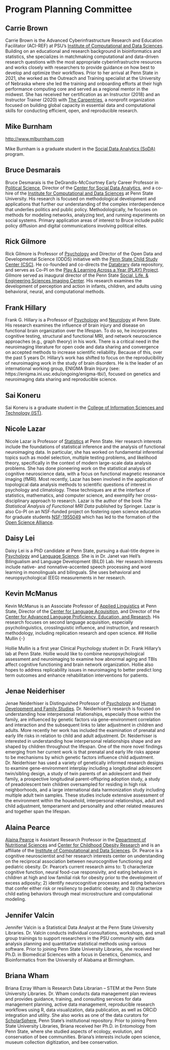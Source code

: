 # Program Planning Committee {-}

## Carrie Brown {-}

Carrie Brown is the Advanced Cyberinfrastructure Research and Education Facilitator (ACI-REF) at PSU's [Institute of Computational and Data Sciences](https://icds.psu.edu). Building on an educational and research background in bioinformatics and statistics, she specializes in matchmaking computational and data-driven research questions with the most appropriate cyberinfrastructre resources and works closely with researchers to provide guidance on how best to develop and optimize their workflows. Prior to her arrival at Penn State in 2021, she worked as the Outreach and Training specialist at the University of Nebraska where she led the training and onboarding efforts at their high performance computing core and served as a regional mentor in the midwest. She has received her certification as an Instructor (2018) and an Instructor Trainer (2020) with [The Carpentries](https://carpentries.org), a nonprofit organization focused on building global capacity in essential data and computational skills for conducting efficient, open, and reproducible research.

## Mike Burnham {-}

<http://www.mlburnham.com>

Mike Burnham is a graduate student in the [Social Data Analytics (SoDA)](https://soda.la.psu.edu) program.

## Bruce Desmarais {-}

Bruce Desmarais is the DeGrandis-McCourtney Early Career Professor in [Political Science](https://polisci.la.psu.edu), Director of the [Center for Social Data Analytics](https://soda.la.psu.edu), and a co-hire of the [Institute for Computational and Data Sciences](https://icds.psu.edu) at Penn State University. His research is focused on methodological development and applications that further our understanding of the complex interdependence that underlies politics and public policy. Methodologically, he focuses on methods for modeling networks, analyzing text, and running experiments on social systems. Primary application areas of interest to Bruce include public policy diffusion and digital communications involving political elites.

## Rick Gilmore {-}

Rick Gilmore is Professor of [Psychology](https://psych.la.psu.edu) and Director of the Open Data and Developmental Science (ODDS) initiative with the [Penn State Child Study Center (CSC)](https://csc.la.psu.edu). He co-founded and co-directs the [Databrary](https://databrary.org) data repository, and serves as Co-PI on the [Play & Learning Across a Year (PLAY) Project](https://play-project.org). Gilmore served as inaugural director of the Penn State [Social, Life, & Engineering Sciences Imaging Center](https://imaging.psu.edu). His research examines the development of perception and action in infants, children, and adults using behavioral, neural, and computational methods.

## Frank Hillary {-}

Frank G. Hillary is a Professor of [Psychology](https://psych.la.psu.edu) and [Neurology](https://med.psu.edu/neurology) at Penn State. His research examines the influence of brain injury and disease on functional brain organization over the lifespan.  To do so, he incorporates cognitive testing, structural and functional MRI, and network neuroscience approaches (e.g., graph theory) in his work. There is a critical need in the neuroimaging literature for open code and data sharing and convergence on accepted methods to increase scientific reliability. Because of this, over the past 5 years Dr. Hillary's work has shifted to focus on the reproducibility of neuroimaging work in the study of brain disorders. He is the leader of an international working group, ENIGMA Brain Injury (see: https://enigma.ini.usc.edu/ongoing/enigma-tbi/), focused on genetics and neuroimaging data sharing and reproducible science.

## Sai Koneru {-}

Sai Koneru is a graduate student in the [College of Information Sciences and Technology (IST)](https://ist.psu.edu).

## Nicole Lazar {-}

Nicole Lazar is Professor of [Statistics](https://science.psu.edu/stat) at Penn State. Her research interests include the foundations of statistical inference and the analysis of functional neuroimaging data. In particular, she has worked on fundamental inferential topics such as model selection, multiple testing problems, and likelihood theory, specifically in the context of modern large-scale data analysis problems. She has done pioneering work on the statistical analysis of cognitive neuroscience data, with a focus on functional magnetic resonance imaging (fMRI). Most recently, Lazar has been involved in the application of topological data analysis methods to scientific questions of interest in psychology and climatology. These techniques are at the interface of statistics, mathematics, and computer science, and exemplify her cross-disciplinary approach to research. Lazar is the author of the book *The Statistical Analysis of Functional MRI Data* published by Springer.  Lazar is also Co-PI on an NSF-funded project on fostering open science education for graduate students [NSF-1955049](https://www.nsf.gov/awardsearch/showAward?AWD_ID=1955049) which has led to the formation of the [Open Science Alliance](https://openscialliance.github.io/).

## Daisy Lei {-}

Daisy Lei is a PhD candidate at Penn State, pursuing a dual-title degree in [Psychology](https://psych.la.psu.edu) and [Language Science](https://cls.la.psu.edu). She is in Dr. Janet van Hell's Bilingualism and Language Development (BiLD) Lab. Her research interests include native- and nonnative-accented speech processing and word learning in monolinguals and bilinguals. She uses behavioral and neuropsychological (EEG) measurements in her research.

## Kevin McManus {-}

Kevin McManus is an Associate Professor of [Applied Linguistics](https://aplng.la.psu.edu) at Penn State, Director of the [Center for Language Acquisition](https://language.la.psu.edu), and Director of the [Center for Advanced Language Proficiency, Education, and Research](https://calper.la.psu.edu). His research focuses on second language acquisition, especially psycholinguistics, crosslinguistic influence, and instruction, and research methodology, including replication research and open science. 
## Hollie Mullin {-}

Hollie Mullin is a first year Clinical Psychology student in Dr. Frank Hillary’s lab at Penn State. Hollie would like to combine neuropsychological assessment and neuroimaging to examine how abnormal aging and TBIs affect cognitive functioning and brain network organization. Hollie also hopes to address replicability issues in neuroimaging to better predict long term outcomes and enhance rehabilitation interventions for patients.

## Jenae Neiderhiser {-}

Jenae Neiderhiser is Distinguished Professor of [Psychology](https://psych.la.psu.edu) and [Human Development and Family Studies](https://hhd.psu.edu/hdfs). Dr. Neiderhiser’s research is focused on understanding how interpersonal relationships, especially those within the family, are influenced by genetic factors via gene-environment correlation and interaction and the subsequent links to later adjustment in children and adults. More recently her work has included the examination of prenatal and early life risks in relation to child and adult adjustment. Dr. Neiderhiser is interested in understanding how interpersonal relationships shape and are shaped by children throughout the lifespan. One of the more novel findings emerging from her current work is that prenatal and early life risks appear to be mechanisms by which genetic factors influence child adjustment. Dr. Neiderhiser has used a variety of genetically informed research designs to examine gene-environment interplay including a longitudinal adolescent twin/sibling design, a study of twin parents of an adolescent and their family, a prospective longitudinal parent-offspring adoption study, a study of preadolescent twin children oversampled for residing in high risk neighborhoods, and a large international data harmonization study including multiple adult twin samples. These studies include extensive assessment of the environment within the household, interpersonal relationships, adult and child adjustment, temperament and personality and other related measures and together span the lifespan.

## Alaina Pearce {-}

[Alaina Pearce](https://sites.psu.edu/alainapearce/) is Assistant Research Professor in the [Department of Nutritional Sciences](https://hhd.psu.edu/nutrition) and [Center for Childhood Obesity Research](https://hhd.psu.edu/ccor) and is an affiliate of the [Institute of Computational and Data Sciences](https://www.icds.psu.edu). Dr. Pearce is a cognitive neuroscientist and her research interests center on understanding on the reciprocal association between neurocognitive functioning and pediatric obesity. Dr. Pearce’s current research aims to: 1) characterize cognitive function, neural food-cue responsivity, and eating behaviors in children at high and low familial risk for obesity prior to the development of excess adiposity; 2) identify neurocognitive processes and eating behaviors that confer either risk or resiliency to pediatric obesity; and 3) characterize child eating behaviors through meal microstructure and computational modeling.

## Jennifer Valcin {-}

Jennifer Valcin is a Statistical Data Analyst at the Penn State University Libraries. Dr. Valcin conducts individual consultations, workshops, and small group trainings to support researchers in the PSU community with data analysis planning and quantitative statistical methods using various software. Prior to joining Penn State University Libraries, she received her Ph.D. in Biomedical Sciences with a focus in Genetics, Genomics, and Bioinformatics from the University of Alabama at Birmingham. 

## Briana Wham {-}

Briana Ezray Wham is Research Data Librarian – STEM at the Penn State University Libraries. Dr. Wham conducts data management plan reviews and provides guidance, training, and consulting services for data management planning, active data management, reproducible research workflows using R, data visualization, data publication, as well as ORCiD integration and utility. She also works as one of the data curators for [ScholarSphere](https://scholarsphere.psu.edu), Penn State's institutional repository. Prior to joining Penn State University Libraries, Briana received her Ph.D. in Entomology from Penn State, where she studied aspects of ecology, evolution, and conservation of bee communities. Briana’s interests include open science, museum collection digitization, and bee conservation.
